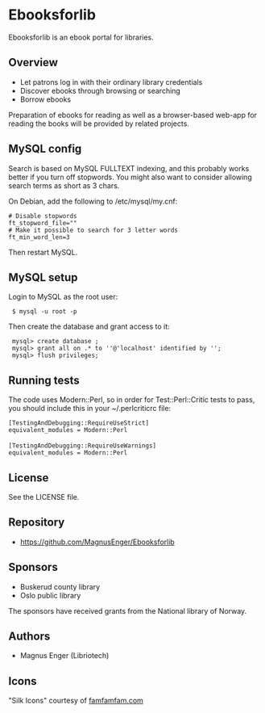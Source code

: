 =Ebooksforlib=

Ebooksforlib is an ebook portal for libraries. 

==Overview==

* Let patrons log in with their ordinary library credentials
* Discover ebooks through browsing or searching
* Borrow ebooks

Preparation of ebooks for reading as well as a browser-based web-app for reading the books will be provided by related projects. 

==MySQL config==

Search is based on MySQL FULLTEXT indexing, and this probably works better if you turn off stopwords. You might also want to consider allowing search terms as short as 3 chars. 

On Debian, add the following to /etc/mysql/my.cnf:

 # Disable stopwords
 ft_stopword_file=""
 # Make it possible to search for 3 letter words
 ft_min_word_len=3

Then restart MySQL.

==MySQL setup==

Login to MySQL as the root user:

  $ mysql -u root -p

Then create the database and grant access to it:

  mysql> create database <databasename>;
  mysql> grant all on <databasename>.* to '<databaseuser>'@'localhost' identified by '<password>';
  mysql> flush privileges;

==Running tests==

The code uses Modern::Perl, so in order for Test::Perl::Critic tests to pass, you should include this in your ~/.perlcriticrc file:

 [TestingAndDebugging::RequireUseStrict]
 equivalent_modules = Modern::Perl
 
 [TestingAndDebugging::RequireUseWarnings]
 equivalent_modules = Modern::Perl

==License==

See the LICENSE file. 

==Repository==

* https://github.com/MagnusEnger/Ebooksforlib

==Sponsors==

* Buskerud county library
* Oslo public library

The sponsors have received grants from the National library of Norway. 

==Authors==

* Magnus Enger (Libriotech)

==Icons==

"Silk Icons" courtesy of [http://www.famfamfam.com/lab/icons/silk/ famfamfam.com]
